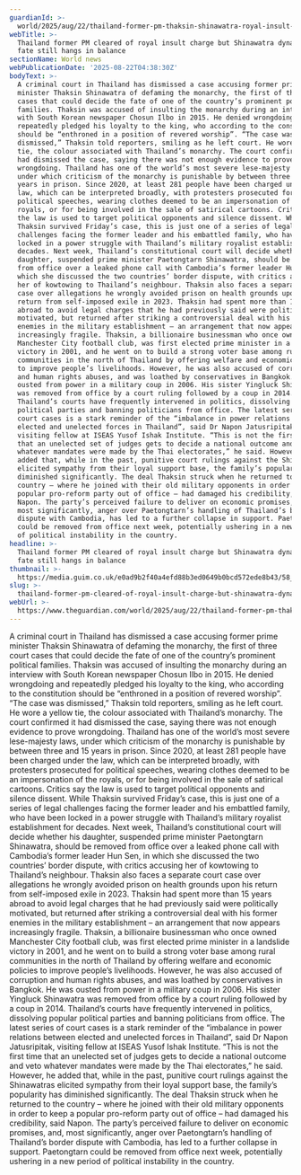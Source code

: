 ```yaml
---
guardianId: >-
  world/2025/aug/22/thailand-former-pm-thaksin-shinawatra-royal-insult-lese-majesty-court-case
webTitle: >-
  Thailand former PM cleared of royal insult charge but Shinawatra dynasty’s
  fate still hangs in balance
sectionName: World news
webPublicationDate: '2025-08-22T04:38:30Z'
bodyText: >-
  A criminal court in Thailand has dismissed a case accusing former prime
  minister Thaksin Shinawatra of defaming the monarchy, the first of three court
  cases that could decide the fate of one of the country’s prominent political
  families. Thaksin was accused of insulting the monarchy during an interview
  with South Korean newspaper Chosun Ilbo in 2015. He denied wrongdoing and
  repeatedly pledged his loyalty to the king, who according to the constitution
  should be “enthroned in a position of revered worship”. “The case was
  dismissed,” Thaksin told reporters, smiling as he left court. He wore a yellow
  tie, the colour associated with Thailand’s monarchy. The court confirmed it
  had dismissed the case, saying there was not enough evidence to prove
  wrongdoing. Thailand has one of the world’s most severe lese-majesty laws,
  under which criticism of the monarchy is punishable by between three and 15
  years in prison. Since 2020, at least 281 people have been charged under the
  law, which can be interpreted broadly, with protesters prosecuted for
  political speeches, wearing clothes deemed to be an impersonation of the
  royals, or for being involved in the sale of satirical cartoons. Critics say
  the law is used to target political opponents and silence dissent. While
  Thaksin survived Friday’s case, this is just one of a series of legal
  challenges facing the former leader and his embattled family, who have been
  locked in a power struggle with Thailand’s military royalist establishment for
  decades. Next week, Thailand’s constitutional court will decide whether his
  daughter, suspended prime minister Paetongtarn Shinawatra, should be removed
  from office over a leaked phone call with Cambodia’s former leader Hun Sen, in
  which she discussed the two countries’ border dispute, with critics accusing
  her of kowtowing to Thailand’s neighbour. Thaksin also faces a separate court
  case over allegations he wrongly avoided prison on health grounds upon his
  return from self-imposed exile in 2023. Thaksin had spent more than 15 years
  abroad to avoid legal charges that he had previously said were politically
  motivated, but returned after striking a controversial deal with his former
  enemies in the military establishment – an arrangement that now appears
  increasingly fragile. Thaksin, a billionaire businessman who once owned
  Manchester City football club, was first elected prime minister in a landslide
  victory in 2001, and he went on to build a strong voter base among rural
  communities in the north of Thailand by offering welfare and economic policies
  to improve people’s livelihoods. However, he was also accused of corruption
  and human rights abuses, and was loathed by conservatives in Bangkok. He was
  ousted from power in a military coup in 2006. His sister Yingluck Shinawatra
  was removed from office by a court ruling followed by a coup in 2014.
  Thailand’s courts have frequently intervened in politics, dissolving popular
  political parties and banning politicians from office. The latest series of
  court cases is a stark reminder of the “imbalance in power relations between
  elected and unelected forces in Thailand”, said Dr Napon Jatusripitak,
  visiting fellow at ISEAS Yusof Ishak Institute. “This is not the first time
  that an unelected set of judges gets to decide a national outcome and veto
  whatever mandates were made by the Thai electorates,” he said. However, he
  added that, while in the past, punitive court rulings against the Shinawatras
  elicited sympathy from their loyal support base, the family’s popularity has
  diminished significantly. The deal Thaksin struck when he returned to the
  country – where he joined with their old military opponents in order to keep a
  popular pro-reform party out of office – had damaged his credibility, said
  Napon. The party’s perceived failure to deliver on economic promises, and,
  most significantly, anger over Paetongtarn’s handling of Thailand’s border
  dispute with Cambodia, has led to a further collapse in support. Paetongtarn
  could be removed from office next week, potentially ushering in a new period
  of political instability in the country.
headline: >-
  Thailand former PM cleared of royal insult charge but Shinawatra dynasty’s
  fate still hangs in balance
thumbnail: >-
  https://media.guim.co.uk/e0ad9b2f40a4efd88b3ed0649b0bcd572ede8b43/58_0_4861_3891/500.jpg
slug: >-
  thailand-former-pm-cleared-of-royal-insult-charge-but-shinawatra-dynastys-fate-still-hangs-in-balance
webUrl: >-
  https://www.theguardian.com/world/2025/aug/22/thailand-former-pm-thaksin-shinawatra-royal-insult-lese-majesty-court-case
---
```

A criminal court in Thailand has dismissed a case accusing former prime minister Thaksin Shinawatra of defaming the monarchy, the first of three court cases that could decide the fate of one of the country’s prominent political families. Thaksin was accused of insulting the monarchy during an interview with South Korean newspaper Chosun Ilbo in 2015. He denied wrongdoing and repeatedly pledged his loyalty to the king, who according to the constitution should be “enthroned in a position of revered worship”. “The case was dismissed,” Thaksin told reporters, smiling as he left court. He wore a yellow tie, the colour associated with Thailand’s monarchy. The court confirmed it had dismissed the case, saying there was not enough evidence to prove wrongdoing. Thailand has one of the world’s most severe lese-majesty laws, under which criticism of the monarchy is punishable by between three and 15 years in prison. Since 2020, at least 281 people have been charged under the law, which can be interpreted broadly, with protesters prosecuted for political speeches, wearing clothes deemed to be an impersonation of the royals, or for being involved in the sale of satirical cartoons. Critics say the law is used to target political opponents and silence dissent. While Thaksin survived Friday’s case, this is just one of a series of legal challenges facing the former leader and his embattled family, who have been locked in a power struggle with Thailand’s military royalist establishment for decades. Next week, Thailand’s constitutional court will decide whether his daughter, suspended prime minister Paetongtarn Shinawatra, should be removed from office over a leaked phone call with Cambodia’s former leader Hun Sen, in which she discussed the two countries’ border dispute, with critics accusing her of kowtowing to Thailand’s neighbour. Thaksin also faces a separate court case over allegations he wrongly avoided prison on health grounds upon his return from self-imposed exile in 2023. Thaksin had spent more than 15 years abroad to avoid legal charges that he had previously said were politically motivated, but returned after striking a controversial deal with his former enemies in the military establishment – an arrangement that now appears increasingly fragile. Thaksin, a billionaire businessman who once owned Manchester City football club, was first elected prime minister in a landslide victory in 2001, and he went on to build a strong voter base among rural communities in the north of Thailand by offering welfare and economic policies to improve people’s livelihoods. However, he was also accused of corruption and human rights abuses, and was loathed by conservatives in Bangkok. He was ousted from power in a military coup in 2006. His sister Yingluck Shinawatra was removed from office by a court ruling followed by a coup in 2014. Thailand’s courts have frequently intervened in politics, dissolving popular political parties and banning politicians from office. The latest series of court cases is a stark reminder of the “imbalance in power relations between elected and unelected forces in Thailand”, said Dr Napon Jatusripitak, visiting fellow at ISEAS Yusof Ishak Institute. “This is not the first time that an unelected set of judges gets to decide a national outcome and veto whatever mandates were made by the Thai electorates,” he said. However, he added that, while in the past, punitive court rulings against the Shinawatras elicited sympathy from their loyal support base, the family’s popularity has diminished significantly. The deal Thaksin struck when he returned to the country – where he joined with their old military opponents in order to keep a popular pro-reform party out of office – had damaged his credibility, said Napon. The party’s perceived failure to deliver on economic promises, and, most significantly, anger over Paetongtarn’s handling of Thailand’s border dispute with Cambodia, has led to a further collapse in support. Paetongtarn could be removed from office next week, potentially ushering in a new period of political instability in the country.
